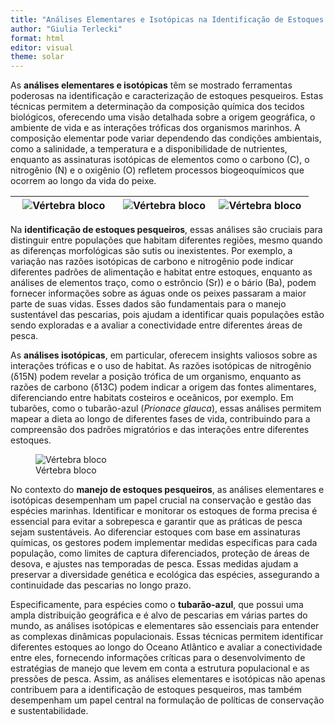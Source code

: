 ```yaml
---
title: "Análises Elementares e Isotópicas na Identificação de Estoques Pesqueiros"
author: "Giulia Terlecki"
format: html
editor: visual
theme: solar
---
```


As **análises elementares e isotópicas** têm se mostrado ferramentas poderosas na identificação e caracterização de estoques pesqueiros. Estas técnicas permitem a determinação da composição química dos tecidos biológicos, oferecendo uma visão detalhada sobre a origem geográfica, o ambiente de vida e as interações tróficas dos organismos marinhos. A composição elementar pode variar dependendo das condições ambientais, como a salinidade, a temperatura e a disponibilidade de nutrientes, enquanto as assinaturas isotópicas de elementos como o carbono (C), o nitrogênio (N) e o oxigênio (O) refletem processos biogeoquímicos que ocorrem ao longo da vida do peixe.

| ![Vértebra bloco](stockarea.jpg) | ![Vértebra bloco](grupo2.png) | ![Vértebra bloco](group22.png) |
|----------------------------------|-------------------------------|--------------------------------|


Na **identificação de estoques pesqueiros**, essas análises são cruciais para distinguir entre populações que habitam diferentes regiões, mesmo quando as diferenças morfológicas são sutis ou inexistentes. Por exemplo, a variação nas razões isotópicas de carbono e nitrogênio pode indicar diferentes padrões de alimentação e habitat entre estoques, enquanto as análises de elementos traço, como o estrôncio (Sr)) e o bário (Ba), podem fornecer informações sobre as águas onde os peixes passaram a maior parte de suas vidas. Esses dados são fundamentais para o manejo sustentável das pescarias, pois ajudam a identificar quais populações estão sendo exploradas e a avaliar a conectividade entre diferentes áreas de pesca.

As **análises isotópicas**, em particular, oferecem insights valiosos sobre as interações tróficas e o uso de habitat. As razões isotópicas de nitrogênio (δ15N) podem revelar a posição trófica de um organismo, enquanto as razões de carbono (δ13C) podem indicar a origem das fontes alimentares, diferenciando entre habitats costeiros e oceânicos, por exemplo. Em tubarões, como o tubarão-azul (*Prionace glauca*), essas análises permitem mapear a dieta ao longo de diferentes fases de vida, contribuindo para a compreensão dos padrões migratórios e das interações entre diferentes estoques.

![Vértebra bloco](trofico.jpg)

No contexto do **manejo de estoques pesqueiros**, as análises elementares e isotópicas desempenham um papel crucial na conservação e gestão das espécies marinhas. Identificar e monitorar os estoques de forma precisa é essencial para evitar a sobrepesca e garantir que as práticas de pesca sejam sustentáveis. Ao diferenciar estoques com base em assinaturas químicas, os gestores podem implementar medidas específicas para cada população, como limites de captura diferenciados, proteção de áreas de desova, e ajustes nas temporadas de pesca. Essas medidas ajudam a preservar a diversidade genética e ecológica das espécies, assegurando a continuidade das pescarias no longo prazo.

Especificamente, para espécies como o **tubarão-azul**, que possui uma ampla distribuição geográfica e é alvo de pescarias em várias partes do mundo, as análises isotópicas e elementares são essenciais para entender as complexas dinâmicas populacionais. Essas técnicas permitem identificar diferentes estoques ao longo do Oceano Atlântico e avaliar a conectividade entre eles, fornecendo informações críticas para o desenvolvimento de estratégias de manejo que levem em conta a estrutura populacional e as pressões de pesca. Assim, as análises elementares e isotópicas não apenas contribuem para a identificação de estoques pesqueiros, mas também desempenham um papel central na formulação de políticas de conservação e sustentabilidade.
